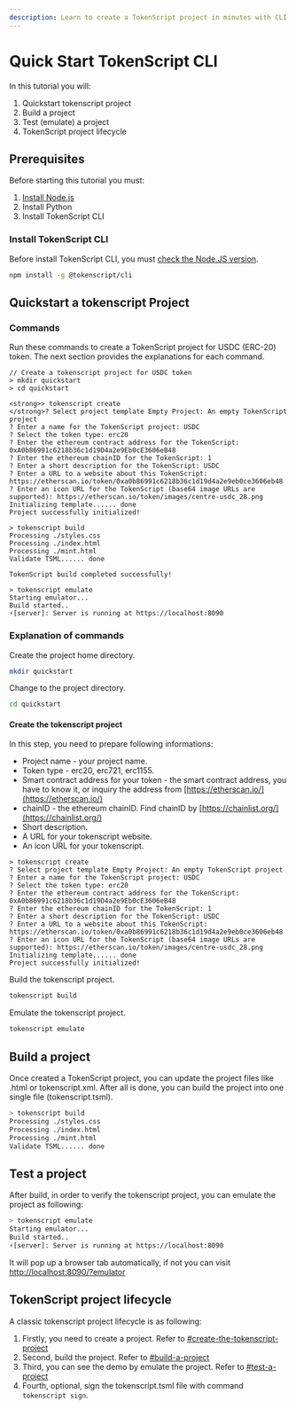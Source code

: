 ```yaml
---
description: Learn to create a TokenScript project in minutes with CLI.
---
```


# Quick Start TokenScript CLI

In this tutorial you will:

1. Quickstart tokenscript project
2. Build a project
3. Test (emulate) a project
4. TokenScript project lifecycle

## Prerequisites

Before starting this tutorial you must:

1. [Install Node.js](./references.md)
2. Install Python
3. Install TokenScript CLI

### Install TokenScript CLI

Before install TokenScript CLI, you must [check the Node.JS version](./references.md).

```sh npm2yarn copy
npm install -g @tokenscript/cli
```

## Quickstart a tokenscript Project

### Commands

Run these commands to create a TokenScript project for USDC (ERC-20) token. The next section provides the explanations for each command.

```
// Create a tokenscript project for USDC token
> mkdir quickstart
> cd quickstart

<strong>> tokenscript create
</strong>? Select project template Empty Project: An empty TokenScript project
? Enter a name for the TokenScript project: USDC
? Select the token type: erc20
? Enter the ethereum contract address for the TokenScript: 0xA0b86991c6218b36c1d19D4a2e9Eb0cE3606eB48
? Enter the ethereum chainID for the TokenScript: 1
? Enter a short description for the TokenScript: USDC
? Enter a URL to a website about this TokenScript: https://etherscan.io/token/0xa0b86991c6218b36c1d19d4a2e9eb0ce3606eb48
? Enter an icon URL for the TokenScript (base64 image URLs are supported): https://etherscan.io/token/images/centre-usdc_28.png
Initializing template...... done
Project successfully initialized!

> tokenscript build
Processing ./styles.css
Processing ./index.html
Processing ./mint.html
Validate TSML...... done

TokenScript build completed successfully!

> tokenscript emulate
Starting emulator...
Build started..
⚡️[server]: Server is running at https://localhost:8090
```

### Explanation of commands

Create the project home directory.

```sh copy
mkdir quickstart
```

Change to the project directory.

```sh copy
cd quickstart
```

#### Create the tokenscript project

In this step, you need to prepare following informations:

- Project name - your project name.
- Token type - erc20, erc721, erc1155.
- Smart contract address for your token - the smart contract address, you have to know it, or inquiry the address from [https://etherscan.io/](https://etherscan.io/)
- chainID - the ethereum chainID. Find chainID by [https://chainlist.org/](https://chainlist.org/)
- Short description.
- A URL for your tokenscript website.
- An icon URL for your tokenscript.

```
> tokenscript create
? Select project template Empty Project: An empty TokenScript project
? Enter a name for the TokenScript project: USDC
? Select the token type: erc20
? Enter the ethereum contract address for the TokenScript: 0xA0b86991c6218b36c1d19D4a2e9Eb0cE3606eB48
? Enter the ethereum chainID for the TokenScript: 1
? Enter a short description for the TokenScript: USDC
? Enter a URL to a website about this TokenScript: https://etherscan.io/token/0xa0b86991c6218b36c1d19d4a2e9eb0ce3606eb48
? Enter an icon URL for the TokenScript (base64 image URLs are supported): https://etherscan.io/token/images/centre-usdc_28.png
Initializing template...... done
Project successfully initialized!
```

Build the tokenscript project.

```sh copy
tokenscript build
```

Emulate the tokenscript project.

```sh copy
tokenscript emulate
```

## Build a project

Once created a TokenScript project, you can update the project files like .html or tokenscript.xml. After all is done, you can build the project into one single file (tokenscript.tsml).

```sh
> tokenscript build
Processing ./styles.css
Processing ./index.html
Processing ./mint.html
Validate TSML...... done
```

## Test a project

After build, in order to verify the tokenscript project, you can emulate the project as following:

```sh
> tokenscript emulate
Starting emulator...
Build started..
⚡️[server]: Server is running at https://localhost:8090
```

It will pop up a browser tab automatically, if not you can visit [http://localhost:8090/?emulator](http://localhost:8090/?emulator)

## TokenScript project lifecycle

A classic tokenscript project lifecycle is as following:

1. Firstly, you need to create a project. Refer to [#create-the-tokenscript-project](quick-start-tokenscript-cli.md#create-the-tokenscript-project 'mention')
2. Second, build the project. Refer to [#build-a-project](quick-start-tokenscript-cli.md#build-a-project 'mention')
3. Third, you can see the demo by emulate the project. Refer to [#test-a-project](quick-start-tokenscript-cli.md#test-a-project 'mention')
4. Fourth, optional, sign the tokenscript.tsml file with command `tokenscript sign`.
